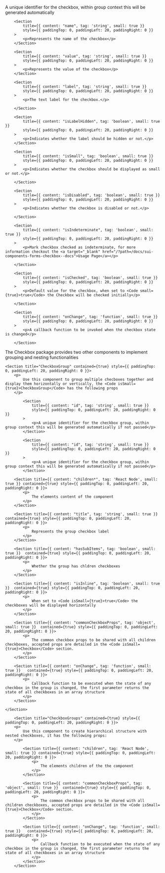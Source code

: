 
<PackageInstallGuide packageName="@wpmudev/sui-checkbox" />

<Section title="Props" border={true}>
		<Section
    		title={{ content: "id", tag: 'string', small: true }}
    		style={{ paddingTop: 0, paddingLeft: 20, paddingRight: 0 }}
    	>
    		<p>A unique identifier for the checkbox, within group context this will be generated automatically</p>
    	</Section>

		<Section
    		title={{ content: "name", tag: 'string', small: true }}
    		style={{ paddingTop: 0, paddingLeft: 20, paddingRight: 0 }}
    	>
    		<p>Represents the name of the checkbox</p>
    	</Section>

		<Section
    		title={{ content: "value", tag: 'string', small: true }}
    		style={{ paddingTop: 0, paddingLeft: 20, paddingRight: 0 }}
    	>
    		<p>Represents the value of the checkbox</p>
    	</Section>

    	<Section
    		title={{ content: "label", tag: 'string', small: true }}
    		style={{ paddingTop: 0, paddingLeft: 20, paddingRight: 0 }}
    	>
    		<p>The text label for the checkbox.</p>

    	</Section>

		<Section
    		title={{ content: "isLabelHidden", tag: 'boolean', small: true }}
    		style={{ paddingTop: 0, paddingLeft: 20, paddingRight: 0 }}
    	>
    		<p>Indicates whether the label should be hidden or not.</p>
    	</Section>

		<Section
    		title={{ content: "isSmall", tag: 'boolean', small: true }}
    		style={{ paddingTop: 0, paddingLeft: 20, paddingRight: 0 }}
    	>
    		<p>Indicates whether the checkbox should be displayed as small or not.</p>

    	</Section>

		<Section
    		title={{ content: "isDisabled", tag: 'boolean', small: true }}
    		style={{ paddingTop: 0, paddingLeft: 20, paddingRight: 0 }}
    	>
    		<p>Indicates whether the checkbox is disabled or not.</p>

    	</Section>

		<Section
    		title={{ content: "isIndeterminate", tag: 'boolean', small: true }}
    		style={{ paddingTop: 0, paddingLeft: 20, paddingRight: 0 }}
    	>
    		<p>Mark checkbox checked as indeterminate, for more information checkout the <a target="_blank" href="/?path=/docs/sui-components-forms-checkbox--docs">Usage Page</a></p>

    	</Section>

		<Section
    		title={{ content: "isChecked", tag: 'boolean', small: true }}
    		style={{ paddingTop: 0, paddingLeft: 20, paddingRight: 0 }}
    	>
    		<p>Default value for the checkbox, when set to <Code small={true}>true</Code> the Checkbox will be checked initially</p>

    	</Section>

		<Section
    		title={{ content: "onChange", tag: 'function', small: true }}
    		style={{ paddingTop: 0, paddingLeft: 20, paddingRight: 0 }}
    	>
    		<p>A callback function to be invoked when the checkbox state is changed</p>

    	</Section>

</Section>

<Section
	title="Groups & Nesting"
	contained={true}
	style={{ paddingTop: 30, paddingBottom: 0 }}
>
		<p>The Checkbox package provides two other components to implement grouping and nesting functionalities</p>

    <Section title="CheckboxGroup" contained={true} style={{ paddingTop: 0, paddingLeft: 20, paddingRight: 0 }}>
    	<p>
    		Use this component to group multiple checboxes together and display them horizontally or vertically, the <Code isSmall={true}>CheckboxGroup</Code> has the following props
    	</p>

			<Section
				title={{ content: "id", tag: 'string', small: true }}
				style={{ paddingTop: 0, paddingLeft: 20, paddingRight: 0 }}
			>
				<p>A unique identifier for the checkbox group, within group context this will be generated automatically if not passed</p>
			</Section>

			<Section
				title={{ content: "id", tag: 'string', small: true }}
				style={{ paddingTop: 0, paddingLeft: 20, paddingRight: 0 }}
			>
				<p>A unique identifier for the checkbox group, within group context this will be generated automatically if not passed</p>
			</Section>

    	<Section title={{ content: "children*", tag: 'React Node', small: true }} contained={true} style={{ paddingTop: 0, paddingLeft: 20, paddingRight: 0 }}>
    		<p>
    			The elements content of the component
    		</p>
    	</Section>

    	<Section title={{ content: "title", tag: 'string', small: true }} contained={true} style={{ paddingTop: 0, paddingLeft: 20, paddingRight: 0 }}>
    		<p>
    			Represents the group checkbox label
    		</p>
    	</Section>

    	<Section title={{ content: "hasSubItems", tag: 'boolean', small: true }}  contained={true} style={{ paddingTop: 0, paddingLeft: 20, paddingRight: 0 }}>
    		<p>
    			Whether the group has chldren checkboxes
    		</p>
    	</Section>

    	<Section title={{ content: "isInline", tag: 'boolean', small: true }}  contained={true} style={{ paddingTop: 0, paddingLeft: 20, paddingRight: 0 }}>
    		<p>
    			When set to <Code isSmall={true}>true</Code> the checkboxes will be displayed horizontally
    		</p>
    	</Section>

    	<Section title={{ content: "commonCheckboxProps", tag: 'object', small: true }}  contained={true} style={{ paddingTop: 0, paddingLeft: 20, paddingRight: 0 }}>
    		<p>
    			The common checkbox props to be shared with all children checkboxes, accepted props are detailed in the <Code isSmall={true}>Checkbox</Code> section.
    		</p>
    	</Section>

    	<Section title={{ content: "onChange", tag: 'function', small: true }}   contained={true} style={{ paddingTop: 0, paddingLeft: 20, paddingRight: 0 }}>
    		<p>
    			Callback function to be executed when the state of any checkbox in the group is changed, the first parameter returns the state of all checkboxes in an array structure
    		</p>
    	</Section>

    </Section>

    	<Section title="CheckboxGroups" contained={true} style={{ paddingTop: 0, paddingLeft: 20, paddingRight: 0 }}>
    	<p>
    		Use this component to create hierarchical structure with nested checkboxes, it has the following props:
    	</p>
    		
			<Section title={{ content: "children", tag: 'React Node', small: true }} contained={true} style={{ paddingTop: 0, paddingLeft: 20, paddingRight: 0 }}>
    			<p>
    				The elements children of the the component
    			</p>
    		</Section>

			<Section title={{ content: "commonCheckboxProps", tag: 'object', small: true }}  contained={true} style={{ paddingTop: 0, paddingLeft: 20, paddingRight: 0 }}>
				<p>
					The common checkbox props to be shared with all children checkboxes, accepted props are detailed in the <Code isSmall={true}>Checkbox</Code> section.
				</p>
    		</Section>

			<Section title={{ content: "onChange", tag: 'function', small: true }}   contained={true} style={{ paddingTop: 0, paddingLeft: 20, paddingRight: 0 }}>
				<p>
					Callback function to be executed when the state of any checkbox in the group is changed, the first parameter returns the state of all checkboxes in an array structure
				</p>
    		</Section>
    	</Section>

</Section>

